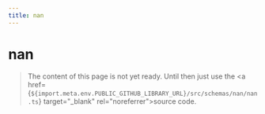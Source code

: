 ```yaml
---
title: nan
---
```


# nan

> The content of this page is not yet ready. Until then just use the <a href={`${import.meta.env.PUBLIC_GITHUB_LIBRARY_URL}/src/schemas/nan/nan.ts`} target="\_blank" rel="noreferrer">source code</a>.
